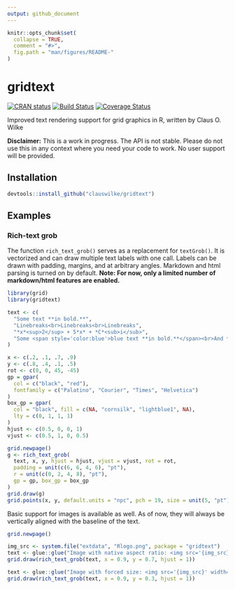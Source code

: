 ```yaml
---
output: github_document
---
```


<!-- README.md is generated from README.Rmd. Please edit that file -->

```r
knitr::opts_chunk$set(
  collapse = TRUE,
  comment = "#>",
  fig.path = "man/figures/README-"
)
```

# gridtext

[![CRAN status](https://www.r-pkg.org/badges/version/gridtext)](https://cran.r-project.org/package=gridtext)
[![Build Status](https://travis-ci.org/clauswilke/gridtext.svg?branch=master)](https://travis-ci.org/clauswilke/gridtext)
[![Coverage Status](https://img.shields.io/codecov/c/github/clauswilke/gridtext/master.svg)](https://codecov.io/github/clauswilke/gridtext?branch=master)



Improved text rendering support for grid graphics in R, written by Claus O. Wilke

**Disclaimer:** This is a work in progress. The API is not stable. Please do not use this in any context where you need your code to work. No user support will be provided.


## Installation

```r
devtools::install_github("clauswilke/gridtext")
```

## Examples

### Rich-text grob

The function `rich_text_grob()` serves as a replacement for `textGrob()`. It is vectorized and can draw multiple text labels with one call. Labels can be drawn with padding, margins, and at arbitrary angles. Markdown and html parsing is turned on by default. **Note: For now, only a limited number of markdown/html features are enabled.**

```r
library(grid)
library(gridtext)

text <- c(
  "Some text **in bold.**",
  "Linebreaks<br>Linebreaks<br>Linebreaks",
  "*x*<sup>2</sup> + 5*x* + *C*<sub>i</sub>",
  "Some <span style='color:blue'>blue text **in bold.**</span><br>And *italics text.*<br>And some <span style='font-size:18; color:black'>large</span> text."
)

x <- c(.2, .1, .7, .9)
y <- c(.8, .4, .1, .5)
rot <- c(0, 0, 45, -45)
gp = gpar(
  col = c("black", "red"),
  fontfamily = c("Palatino", "Courier", "Times", "Helvetica")
)
box_gp = gpar(
  col = "black", fill = c(NA, "cornsilk", "lightblue1", NA),
  lty = c(0, 1, 1, 1)
)
hjust <- c(0.5, 0, 0, 1)
vjust <- c(0.5, 1, 0, 0.5)

grid.newpage()
g <- rich_text_grob(
  text, x, y, hjust = hjust, vjust = vjust, rot = rot, 
  padding = unit(c(6, 6, 4, 6), "pt"),
  r = unit(c(0, 2, 4, 8), "pt"),
  gp = gp, box_gp = box_gp
)
grid.draw(g)
grid.points(x, y, default.units = "npc", pch = 19, size = unit(5, "pt"))
```


Basic support for images is available as well. As of now, they will always be vertically aligned with the baseline of the text.
```r
grid.newpage()

img_src <- system.file("extdata", "Rlogo.png", package = "gridtext")
text <- glue::glue("Image with native aspect ratio: <img src='{img_src}' width='100'/> And some more text.")
grid.draw(rich_text_grob(text, x = 0.9, y = 0.7, hjust = 1))

text <- glue::glue("Image with forced size: <img src='{img_src}' width='100' height='30'/> And some more text.")
grid.draw(rich_text_grob(text, x = 0.9, y = 0.3, hjust = 1))

```
